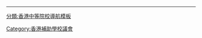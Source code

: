 {{Navbox
| name = 香港補助學校議會
| title = [[香港補助學校議會]]
| state = {{{state|autocollapse}}}
| image = 
| listclass = hlist
|group1 = 男女校
|list1  =
* [[循道中學]]
* [[聖馬可中學]]
* [[聖保羅男女中學]]([[直資]])

|group2 = 女校
|list2  =
* [[瑪利諾修院學校]]
* [[瑪利曼中學]]
* [[嘉諾撒聖心書院]]
* [[聖嘉勒女書院]]
* [[嘉諾撒聖方濟各書院]]
* [[嘉諾撒聖瑪利書院]]
* [[聖保祿中學]]
* [[聖士提反女子中學]]
* [[英華女學校]]
* [[聖保祿學校 (香港)|聖保祿學校]]([[直資]])
* [[拔萃女書院]]([[直資]])
* [[協恩中學]]([[直資]])

|group3 = 男校
|list3  = 
* [[喇沙書院]]
* [[聖若瑟書院]]
* [[香港華仁書院]]
* [[九龍華仁書院]]
* [[拔萃男書院]]([[直資]])
* [[英華書院]]([[直資]])
* [[聖保羅書院]]([[直資]])

}}<noinclude>
----
{{collapsible option}}
[[分類:香港中等院校導航模板‎]]
[[Category:香港補助學校議會]]
